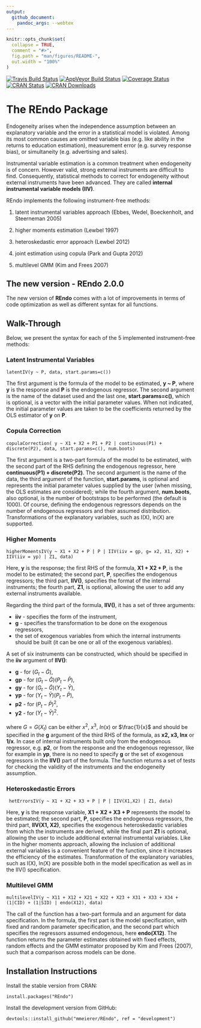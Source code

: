 ```yaml
---
output: 
  github_document:
    pandoc_args: --webtex
---
```


<!-- README.md is generated from README.Rmd. Please edit that file -->

```r
knitr::opts_chunk$set(
  collapse = TRUE,
  comment = "#>",
  fig.path = "man/figures/README-",
  out.width = "100%"
)
```

[![Travis Build Status](https://travis-ci.org/mmeierer/REndo.svg?branch=development)](https://travis-ci.org/mmeierer/REndo)
[![AppVeyor Build Status](https://ci.appveyor.com/api/projects/status/github/mmeierer/REndo?branch=development&svg=true)](https://ci.appveyor.com/project/mmeierer/REndo)
[![Coverage Status](https://img.shields.io/codecov/c/github/mmeierer/REndo/development.svg)](https://codecov.io/github/mmeierer/REndo?branch=development)
[![CRAN Status](http://www.r-pkg.org/badges/version/REndo)](https://cran.r-project.org/package=REndo)
[![CRAN Downloads](https://cranlogs.r-pkg.org/badges/REndo)](https://cran.rstudio.com/web/packages/REndo/index.html)


# The REndo Package
Endogeneity arises when the independence assumption between an explanatory variable and the error in a statistical model is violated. Among its most common causes are omitted variable bias (e.g. like ability in the returns to education estimation), measurement error (e.g. survey response bias), or simultaneity (e.g. advertising and sales). 

Instrumental variable estimation is a common treatment when endogeneity is of concern. However valid, strong external instruments are difficult to find. Consequently, statistical methods to correct for endogeneity without external instruments have been advanced. They are called **internal instrumental variable models (IIV)**. 

REndo implements the following instrument-free methods: 

(1) latent instrumental variables approach (Ebbes, Wedel, Boeckenholt, and Steerneman 2005)

(2) higher moments estimation (Lewbel 1997)

(3) heteroskedastic error approach (Lewbel 2012)

(4) joint estimation using copula (Park and Gupta 2012) 

(5) multilevel GMM (Kim and Frees 2007)


## The new version - REndo 2.0.0 ##

The new version of **REndo** comes with a lot of improvements in terms of code optimization as well as different syntax for all functions. 


## Walk-Through

Below, we present the syntax for each of the 5 implemented instrument-free methods:

### **Latent Instrumental Variables** 

```
latentIV(y ~ P, data, start.params=c()) 
```
The first argument is the formula of the model to be estimated, **y ~ P**, where **y** is the response and **P** is the endogenous regressor. The second argument is the name of the dataset used and the last one, **start.params=c()**, which is optional, is a vector with the initial parameter values. When not indicated, the initial parameter values are taken to be the coefficients returned by the OLS estimator of **y** on **P**.  

### **Copula Correction**

```
copulaCorrection( y ~ X1 + X2 + P1 + P2 | continuous(P1) + discrete(P2), data, start.params=c(), num.boots)
```
The first argument is a two-part formula of the model to be estimated, with the second part of the RHS defining the endogenous regressor, here **continuous(P1) + discrete(P2)**. The second argument is the name of the data, the third argument of the function, **start.params**, is optional and represents the initial parameter values supplied by the user (when missing, the OLS estimates are considered); while the fourth argument, **num.boots**, also optional, is the number of bootstraps to be performed (the default is 1000). Of course, defining the endogenous regressors depends on the number of endogenous regressors and their assumed distribution. Transformations of the explanatory variables, such as I(X), ln(X) are supported. 
     
### **Higher Moments**  

```
higherMomentsIV(y ~ X1 + X2 + P | P | IIV(iiv = gp, g= x2, X1, X2) + IIV(iiv = yp) | Z1, data)
```

Here, **y** is the response; the first RHS of the formula, **X1 + X2 + P**, is the model to be estimated; the second part, **P**, specifies the endogenous regressors; the third part, **IIV()**, specifies the format of the internal instruments; the fourth part, **Z1**, is optional, allowing the user to add any external instruments available.

Regarding the third part of the formula, **IIV()**, it has a set of three arguments:

  * **iiv** - specifies the form of the instrument,
  * **g** - specifies the transformation to be done on the exogenous regressors,
  * the set of exogenous variables from which the internal instruments should be built (it can be one or all of the exogenous variables).  

A set of six instruments can be constructed, which should be specified in the **iiv** argument of **IIV()**:

* **g**  - for $(G_{t} - \bar{G})$,
* **gp** - for $(G_{t} - \bar{G})(P_{t}-\bar{P})$,
* **gy** - for $(G_{t} - \bar{G})(Y_{t}-\bar{Y})$,
* **yp** - for $(Y_{t} - \bar{Y})(P_{t}-\bar{P})$,
* **p2** - for $(P_{t} - \bar{P})^2$,
* **y2** - for $(Y_{t} - \bar{Y})^2$.

where $G=G(X_{t})$ can be either $x^2$, $x^3$, $ln(x)$ or $\frac{1}{x}$ and should be specified in the **g** argument of the third RHS of the formula, as **x2, x3, lnx** or **1/x**.
In case of internal instruments built only from the endogenous regressor, e.g. **p2**, or from the response and the endogenous regressor, like for example in **yp**, there is no need to specify **g** or the set of exogenous regressors in the **IIV()** part of the formula. The function returns a set of tests for checking the validity of the instruments and the endogeneity assumption. 

### **Heteroskedastic Errors**

```
 hetErrorsIV(y ~ X1 + X2 + X3 + P | P | IIV(X1,X2) | Z1, data)
```
Here, **y** is the response variable, **X1 + X2 + X3 + P** represents the model to be estimated; the second part, **P**, specifies the endogenous regressors, the third part, **IIV(X1, X2)**, specifies the exogenous heteroskedastic variables from which the instruments are derived, while the final part **Z1** is optional, allowing the user to include additional external instrumental variables. Like in the higher moments approach, allowing the inclusion of additional external variables is a convenient feature of the function, since it increases the efficiency of the estimates. Transformation of the explanatory variables, such as I(X), ln(X) are possible both in the model specification as well as in the IIV() specification.

### **Multilevel GMM**

```
multilevelIV(y ~ X11 + X12 + X21 + X22 + X23 + X31 + X33 + X34 + (1|CID) + (1|SID) | endo(X12), data)  
```
The call of the function has a two-part formula and an argument for data specification. In the formula, the first part is the model specification, with fixed and random parameter specification, and the second part which specifies the regressors assumed endogenous, here **endo(X12)**. The function returns the parameter estimates obtained with fixed effects, random effects and the GMM estimator proposed by Kim and Frees (2007), such that a comparison across models can be done.


## Installation Instructions
Install the stable version from CRAN:
     
```
install.packages("REndo")
```

Install the development version from GitHub:
```
devtools::install_github("mmeierer/REndo", ref = "development")
```

